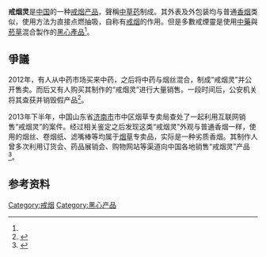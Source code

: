 {{orphan|time=2015-04-27T14:16:10+00:00}}
{{Medical}}
{{multiple image
| align = right
| footer = 未使用的戒烟灵（左），点燃状态的戒烟灵（右）
| width1 = 150
| image1 = Jieyan Ling.jpg
| alt1 = 
| width2 = 150
| image2 = Jieyan Ling (lit up).jpg
| alt2 = 
}}
'''戒烟灵'''是[[中华人民共和国|中国]]的一种[[戒烟产品|戒烟产品]]，聲稱[[中草药|中草药]]制成。其外表及外包装均与普通[[香烟|香烟]]类似，使用方法为直接点燃抽吸，自称有[[戒烟|戒烟]]的作用。但是多數戒煙靈是使用[[中藥|中藥]]與[[菸草|菸草]]混合製作的[[黑心產品|黑心產品]]<ref name="是"/>。

== 爭議 ==
2012年，有人从中药市场买来中药，之后将中药与烟丝混合，制成“戒烟灵”并公开售卖。而后又有人购买其制作的“戒烟灵”进行大量销售。一段时间后，公安机关将其查获并销毁假产品<ref name="是">{{cite news|title=烟丝+中药=戒烟灵？|url=http://news.163.com/14/1013/11/A8EDQU2F00014AED.html?f=jsearch|newspaper=[[网易|网易]]|date=2014-10-13|language=zh-cn|access-date=2015-03-26|archive-url=https://web.archive.org/web/20150402115603/http://news.163.com/14/1013/11/A8EDQU2F00014AED.html?f=jsearch|archive-date=2015-04-02|dead-url=yes}}</ref>。

2013年下半年，中国山东省[[济南市|济南市]]市中区烟草专卖局查处了一起利用互联网销售“戒烟灵”的案件。经过相关鉴定之后发现这类“戒烟灵”外观与普通香烟一样，使用的烟丝、卷烟纸、滤嘴棒等均属于[[烟草|烟草]]专卖品，实际是一种劣质香烟。其制作人曾多次利用订货会、药品展销会、购物网站等渠道向中国各地销售“戒烟灵”产品<ref>{{cite news|title=朋友圈卖高档烟牵出跨省大案 网络销售基本都是假烟|url=http://sd.sdnews.com.cn/2015/315zt/xfwq/201503/t20150314_1866130.htm|newspaper=[[鲁网|鲁网]]|date=2015-03-14|language=zh-cn|accessdate=2015-03-26|archive-date=2015-04-19|archive-url=https://web.archive.org/web/20150419155551/http://sd.sdnews.com.cn/2015/315zt/xfwq/201503/t20150314_1866130.htm|dead-url=no}}</ref>。

== 参考资料 ==
{{Reflist|2}}

[[Category:戒烟|Category:戒烟]]
[[Category:黑心产品|Category:黑心产品]]
